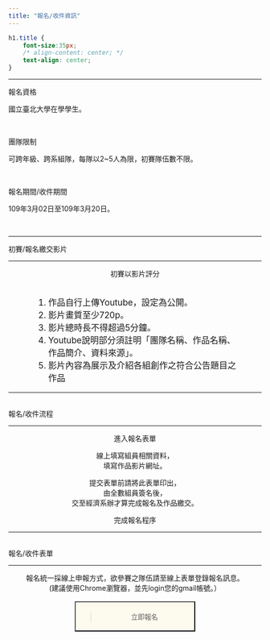 ```yaml
---
title: "報名/收件資訊"
---
```

```css
h1.title {
    font-size:35px;
    /* align-content: center; */
    text-align: center;
}
```
___

<div class="divborder2">
<font class="highlight"> 報名資格 </font>
<p class="paragraph">
  國立臺北大學在學學生。
</p>
<br>

<font class="highlight"> 團隊限制 </font>
<p class="paragraph">
  可跨年級、跨系組隊，每隊以2~5人為限，初賽隊伍數不限。 
</p>
<br>

<font class="highlight"> 報名期間/收件期間 </font>
<p class="paragraph">
  109年3月02日至109年3月20日。 
</p>
</div>
<br>

___
<div class="title"> 初賽/報名繳交影片 </div>
___

<div class="divborder">
<center><font class="highlight"> 初賽以影片評分 </font></center></br>
<div style="padding-left: 10% ;padding-right: 10% ;font-size: 17px">
1. 作品自行上傳Youtube，設定為公開。
2. 影片畫質至少720p。
3. 影片總時長不得超過5分鐘。
4. Youtube說明部分須註明「團隊名稱、作品名稱、作品簡介、資料來源」。
5. 影片內容為展示及介紹各組創作之符合公告題目之作品
</div>

</div>

___

<br>
<div class="title">報名/收件流程 </div>

___
<center>
<div class="signup">
進入報名表單
</div>
<i class="fas fa-angle-down"></i>

<div class="signup">
  線上填寫組員相關資料，<br>填寫作品影片網址。
</div>
  <i class="fas fa-angle-down"></i>

<div class="signup">
  提交表單前請將此表單印出，</br>
  由全數組員簽名後，</br>
  交至經濟系辦才算完成報名及作品繳交。
</div>
<i class="fas fa-angle-down"></i>

<div class="signup">
完成報名程序
</div>
</center>
___    

<br>
<div class="title">報名/收件表單 </div>
  
___
<center>
報名統一採線上申報方式，欲參賽之隊伍請至線上表單登錄報名訊息。 <br>
(建議使用Chrome瀏覽器，並先login您的gmail帳號。）
</center>
<br>
<center>
<button type="button" style="width:240px;height:60px;color: black; background-color: #FDFAEE" onclick="location.href='https://docs.google.com/forms/d/1kPlkpmM-LNcrOzSpMsgKXeciNsxNg8Sm8-BgDpmGQUI/edit'">>
立即報名
</button>
</center>

